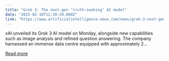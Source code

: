 ```yaml
---
title: "Grok 3: The next-gen ‘truth-seeking’ AI model"
date: "2025-02-18T12:20:39.000Z"
link: "https://www.artificialintelligence-news.com/news/grok-3-next-gen-truth-seeking-ai-model/"
---
```


xAI unveiled its Grok 3 AI model on Monday, alongside new capabilities such as image analysis and refined question answering. The company harnessed an immense data centre equipped with approximately 2...

[Read more](https://www.artificialintelligence-news.com/news/grok-3-next-gen-truth-seeking-ai-model/)
